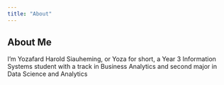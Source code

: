 ```yaml
---
title: "About"
---
```


## About Me

I'm Yozafard Harold Siauheming, or Yoza for short, a Year 3 Information Systems student with a track in Business Analytics and second major in Data Science and Analytics
